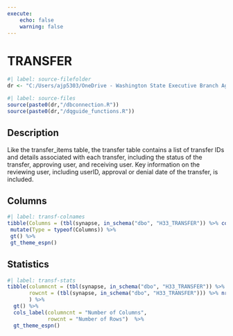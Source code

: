 ```yaml
---
execute:
    echo: false
    warning: false
---
```


# TRANSFER {.unnumbered}

```r
#| label: source-filefolder
dr <- "C:/Users/ajp5303/OneDrive - Washington State Executive Branch Agencies/source_scripts"
```

```r
#| label: source-files
source(paste0(dr,"/dbconnection.R"))
source(paste0(dr,"/dqguide_functions.R"))
```

## Description

Like the transfer_items table, the transfer table contains a list of transfer IDs and details associated with each transfer, including the status of the transfer, approving user, and receiving user. Key information on the reviewing user, including userID, approval or denial date of the transfer, is included.

## Columns

```r
#| label: transf-colnames
tibble(Columns = (tbl(synapse, in_schema("dbo", "H33_TRANSFER")) %>% colnames())) %>%
 mutate(Type = typeof(Columns)) %>%
 gt() %>%
 gt_theme_espn()
```

## Statistics

```r
#| label: transf-stats
tibble(columncnt = (tbl(synapse, in_schema("dbo", "H33_TRANSFER")) %>% ncol()),
       rowcnt = (tbl(synapse, in_schema("dbo", "H33_TRANSFER"))) %>% nrow2()
       ) %>%
  gt() %>%
  cols_label(columncnt = "Number of Columns",
             rowcnt = "Number of Rows")  %>%
  gt_theme_espn()
```
